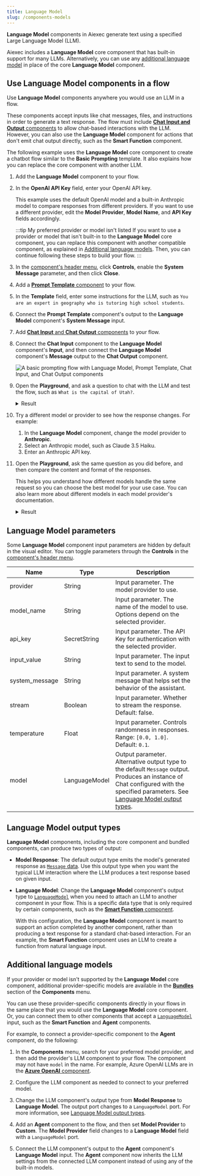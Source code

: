 ```yaml
---
title: Language Model
slug: /components-models
---
```



**Language Model** components in Aiexec generate text using a specified Large Language Model (LLM).

Aiexec includes a **Language Model** core component that has built-in support for many LLMs.
Alternatively, you can use any [additional language model](#additional-language-models) in place of the core **Language Model** component.

## Use Language Model components in a flow

Use **Language Model** components anywhere you would use an LLM in a flow.

These components accept inputs like chat messages, files, and instructions in order to generate a text response.
The flow must include [**Chat Input and Output** components](/components-io#chat-io) to allow chat-based interactions with the LLM.
However, you can also use the **Language Model** component for actions that don't emit chat output directly, such as the **Smart Function** component.

The following example uses the **Language Model** core component to create a chatbot flow similar to the **Basic Prompting** template.
It also explains how you can replace the core component with another LLM.

1. Add the **Language Model** component to your flow.

2. In the **OpenAI API Key** field, enter your OpenAI API key.

    This example uses the default OpenAI model and a built-in Anthropic model to compare responses from different providers.
    If you want to use a different provider, edit the **Model Provider**, **Model Name**, and **API Key** fields accordingly.

    :::tip My preferred provider or model isn't listed
    If you want to use a provider or model that isn't built-in to the **Language Model** core component, you can replace this component with another compatible component, as explained in [Additional language models](#additional-language-models).
    Then, you can continue following these steps to build your flow.
    :::

3. In the [component's header menu](/concepts-components#component-menus), click <Icon name="SlidersHorizontal" aria-hidden="true"/> **Controls**, enable the **System Message** parameter, and then click **Close**.

4. Add a [**Prompt Template** component](/components-prompts) to your flow.

5. In the **Template** field, enter some instructions for the LLM, such as `You are an expert in geography who is tutoring high school students`.

6. Connect the **Prompt Template** component's output to the **Language Model** component's **System Message** input.

7. Add [**Chat Input** and **Chat Output** components](/components-io#chat-io) to your flow.

8. Connect the **Chat Input** component to the **Language Model** component's **Input**, and then connect the **Language Model** component's **Message** output to the **Chat Output** component.

    ![A basic prompting flow with Language Model, Prompt Template, Chat Input, and Chat Output components](/img/component-language-model.png)

9. Open the **Playground**, and ask a question to chat with the LLM and test the flow, such as `What is the capital of Utah?`.

    <details>
    <summary>Result</summary>

    The following response is an example of an OpenAI model's response.
    Your actual response may vary based on the model version at the time of your request, your template, and input.

    ```
    The capital of Utah is Salt Lake City. It is not only the largest city in the state but also serves as the cultural and economic center of Utah. Salt Lake City was founded in 1847 by Mormon pioneers and is known for its proximity to the Great Salt Lake and its role in the history of the Church of Jesus Christ of Latter-day Saints. For more information, you can refer to sources such as the U.S. Geological Survey or the official state website of Utah.
    ```

    </details>

10. Try a different model or provider to see how the response changes. For example:

    1. In the **Language Model** component, change the model provider to **Anthropic**.
    2. Select an Anthropic model, such as Claude 3.5 Haiku.
    3. Enter an Anthropic API key.

11. Open the **Playground**, ask the same question as you did before, and then compare the content and format of the responses.

    This helps you understand how different models handle the same request so you can choose the best model for your use case.
    You can also learn more about different models in each model provider's documentation.

    <details>
    <summary>Result</summary>

    The following response is an example of an Anthropic model's response.
    Your actual response may vary based on the model version at the time of your request, your template, and input.

    Note that this response is shorter and includes sources, whereas the OpenAI response was more encyclopedic and didn't cite sources.

    ```
    The capital of Utah is Salt Lake City. It is also the most populous city in the state. Salt Lake City has been the capital of Utah since 1896, when Utah became a state.
    Sources:
    Utah State Government Official Website (utah.gov)
    U.S. Census Bureau
    Encyclopedia Britannica
    ```

    </details>

## Language Model parameters

Some **Language Model** component input parameters are hidden by default in the visual editor.
You can toggle parameters through the <Icon name="SlidersHorizontal" aria-hidden="true"/> **Controls** in the [component's header menu](/concepts-components#component-menus).

| Name | Type | Description |
|------|------|-------------|
| provider | String | Input parameter. The model provider to use. |
| model_name | String | Input parameter. The name of the model to use. Options depend on the selected provider. |
| api_key | SecretString | Input parameter. The API Key for authentication with the selected provider. |
| input_value | String | Input parameter. The input text to send to the model. |
| system_message | String | Input parameter. A system message that helps set the behavior of the assistant. |
| stream | Boolean | Input parameter. Whether to stream the response. Default: false. |
| temperature | Float | Input parameter. Controls randomness in responses. Range: `[0.0, 1.0]`. Default: `0.1`. |
| model | LanguageModel | Output parameter. Alternative output type to the default `Message` output. Produces an instance of Chat configured with the specified parameters. See [Language Model output types](#language-model-output-types). |

## Language Model output types

**Language Model** components, including the core component and bundled components, can produce two types of output:

* **Model Response**: The default output type emits the model's generated response as [`Message` data](/data-types#message).
Use this output type when you want the typical LLM interaction where the LLM produces a text response based on given input.

* **Language Model**: Change the **Language Model** component's output type to [`LanguageModel`](/data-types#languagemodel) when you need to attach an LLM to another component in your flow.
This is a specific data type that is only required by certain components, such as the [**Smart Function** component](/components-processing#smart-function).

    With this configuration, the **Language Model** component is meant to support an action completed by another component, rather than producing a text response for a standard chat-based interaction.
    For an example, the **Smart Function** component uses an LLM to create a function from natural language input.

## Additional language models

If your provider or model isn't supported by the **Language Model** core component, additional provider-specific models are available in the [**Bundles**](/components-bundle-components) section of the **Components** menu.

You can use these provider-specific components directly in your flows in the same place that you would use the **Language Model** core component.
Or, you can connect them to other components that accept a [`LanguageModel`](/data-types#languagemodel) input, such as the **Smart Function** and **Agent** components.

For example, to connect a provider-specific component to the **Agent** component, do the following:

1. In the **Components** menu, search for your preferred model provider, and then add the provider's LLM component to your flow.
The component may not have `model` in the name.
For example, Azure OpenAI LLMs are in the [**Azure OpenAI** component](/bundles-azure#azure-openai).

2. Configure the LLM component as needed to connect to your preferred model.

3. Change the LLM component's output type from **Model Response** to **Language Model**.
The output port changes to a `LanguageModel` port.
For more information, see [Language Model output types](#language-model-output-types).

2. Add an **Agent** component to the flow, and then set **Model Provider** to **Custom**.
The **Model Provider** field changes to a **Language Model** field with a `LanguageModel` port.

4. Connect the LLM component's output to the **Agent** component's **Language Model** input.
The **Agent** component now inherits the LLM settings from the connected LLM component instead of using any of the built-in models.